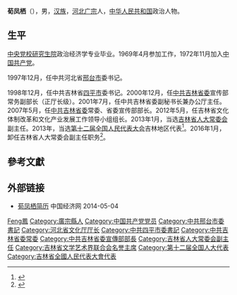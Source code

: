 '''荀凤栖'''（{{bd|1953年|2月||}}），男，[[汉族|汉族]]，[[河北|河北]][[广宗|广宗]]人，[[中华人民共和国|中华人民共和国]]政治人物。

== 生平 ==
[[中央党校研究生院|中央党校研究生院]]政治经济学专业毕业。1969年4月参加工作，1972年11月加入[[中国共产党|中国共产党]]。

1997年12月，任中共河北省[[邢台市|邢台市]]委书记。

1998年12月，任中共吉林省[[四平市|四平市]]委书记。2000年12月，任[[中共吉林省委|中共吉林省委]]宣传部常务副部长（正厅长级）。2001年7月，任中共吉林省委副秘书长兼办公厅主任。2007年5月，任[[中共吉林省委|中共吉林省委]]常委、省委宣传部部长。2012年5月，任吉林省文化体制改革和文化产业发展工作领导小组组长。2013年1月，当选[[吉林省人大常委会|吉林省人大常委会]]副主任。2013年，当选[[第十二届全国人民代表大会|第十二届全国人民代表大会]]吉林地区代表<ref>{{cite news|title=全国人大代表信息-荀凤栖|url= http://210.82.31.1:8084/delegate/viewDelegate.action?dbid=120506|accessdate=2013-03-28|newspaper=全国人大网}}{{Dead link|date=2020年1月 |bot=InternetArchiveBot |fix-attempted=yes }}</ref>。2016年1月，卸任吉林省人大常委会副主任职务<ref>{{cite web|accessdate=2016-01-30|url=http://district.ce.cn/newarea/sddy/201601/30/t20160130_8656599.shtml|title=房俐当选吉林省人大常委会副主任 荀凤栖、周化辰辞任|publisher=中国经济网|archive-date=2016-02-04|archive-url=https://web.archive.org/web/20160204005747/http://district.ce.cn/newarea/sddy/201601/30/t20160130_8656599.shtml|dead-url=no}}</ref>。

== 參考文獻 ==
{{reflist}}

== 外部链接 ==
* [http://district.ce.cn/zt/rwk/sf/jl/rs/201403/04/t20140304_2414525.shtml 荀凤栖简历] {{Wayback|url=http://district.ce.cn/zt/rwk/sf/jl/rs/201403/04/t20140304_2414525.shtml |date=20190711083954 }} 中国经济网 2014-05-04

{{中国政治人物小作品}}

{{Authority control}}
{{DEFAULTSORT:Xun荀}}
[[Category:荀姓|Feng鳳]]
[[Category:廣宗縣人|Category:廣宗縣人]]
[[Category:中国共产党党员|Category:中国共产党党员]]
[[Category:中共邢台市委書記|Category:中共邢台市委書記]]
[[Category:河北省文化厅厅长|Category:河北省文化厅厅长]]
[[Category:中共四平市委書記|Category:中共四平市委書記]]
[[Category:中共吉林省委常委|Category:中共吉林省委常委]]
[[Category:中共吉林省委宣傳部部長|Category:中共吉林省委宣傳部部長]]
[[Category:吉林省人大常委会副主任|Category:吉林省人大常委会副主任]]
[[Category:吉林省文学艺术界联合会名誉主席|Category:吉林省文学艺术界联合会名誉主席]]
[[Category:第十二届全国人大代表|Category:第十二届全国人大代表]]
[[Category:吉林省全國人民代表大會代表|Category:吉林省全國人民代表大會代表]]